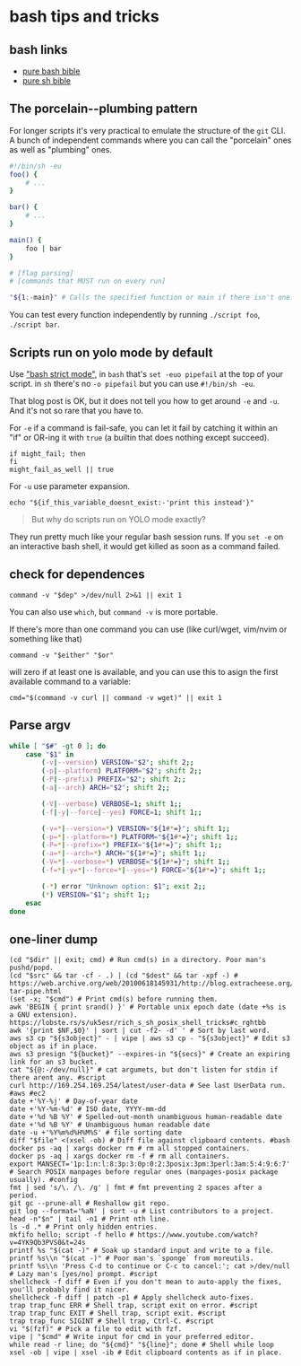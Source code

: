 # bash tips and tricks

## bash links

- [pure bash bible](https://github.com/dylanaraps/pure-bash-bible)
- [pure sh bible](https://github.com/dylanaraps/pure-sh-bible)

## The porcelain--plumbing pattern

For longer scripts it's very practical to emulate the structure of the `git` CLI.
A bunch of independent commands where you can call the "porcelain" ones as well
as "plumbing" ones.

```bash
#!/bin/sh -eu
foo() {
	# ...
}

bar() {
	# ...
}

main() {
	foo | bar
}

# [flag parsing]
# [commands that MUST run on every run]

"${1:-main}" # Calls the specified function or main if there isn't one.
```

You can test every function independently by running `./script foo`,
`./script bar`.

## Scripts run on yolo mode by default

Use ["bash strict mode"][rau],
in `bash` that's `set -euo pipefail` at the top of your script.
in `sh` there's no `-o pipefail` but you can use `#!/bin/sh -eu`.

[rau]: http://redsymbol.net/articles/unofficial-bash-strict-mode/

That blog post is OK,
but it does not tell you how to get around `-e` and `-u`.
And it's not so rare that you have to.

For `-e` if a command is fail-safe,
you can let it fail by catching it within an "if" or OR-ing it with `true`
(a builtin that does nothing except succeed).

```
if might_fail; then
fi
might_fail_as_well || true
```

For `-u` use parameter expansion.

```
echo "${if_this_variable_doesnt_exist:-'print this instead'}"
```

> But why do scripts run on YOLO mode exactly?

They run pretty much like your regular bash session runs.
If you `set -e` on an interactive bash shell,
it would get killed as soon as a command failed.

## check for dependences

```
command -v "$dep" >/dev/null 2>&1 || exit 1
```

You can also use `which`, but `command -v` is more portable.

If there's more than one command you can use
(like curl/wget, vim/nvim or something like that)

```
command -v "$either" "$or"
```

will zero if at least one is available,
and you can use this to asign the first available command to a variable:

```
cmd="$(command -v curl || command -v wget)" || exit 1
```

## Parse argv

```bash
while [ "$#" -gt 0 ]; do
	case "$1" in
		(-v|--version) VERSION="$2"; shift 2;;
		(-p|--platform) PLATFORM="$2"; shift 2;;
		(-P|--prefix) PREFIX="$2"; shift 2;;
		(-a|--arch) ARCH="$2"; shift 2;;

		(-V|--verbose) VERBOSE=1; shift 1;;
		(-f|-y|--force|--yes) FORCE=1; shift 1;;

		(-v=*|--version=*) VERSION="${1#*=}"; shift 1;;
		(-p=*|--platform=*) PLATFORM="${1#*=}"; shift 1;;
		(-P=*|--prefix=*) PREFIX="${1#*=}"; shift 1;;
		(-a=*|--arch=*) ARCH="${1#*=}"; shift 1;;
		(-V=*|--verbose=*) VERBOSE="${1#*=}"; shift 1;;
		(-f=*|-y=*|--force=*|--yes=*) FORCE="${1#*=}"; shift 1;;

		(-*) error "Unknown option: $1"; exit 2;;
		(*) VERSION="$1"; shift 1;;
	esac
done
```

## one-liner dump

```
(cd "$dir" || exit; cmd) # Run cmd(s) in a directory. Poor man's pushd/popd.
(cd "$src" && tar -cf - .) | (cd "$dest" && tar -xpf -) # https://web.archive.org/web/20100618145931/http://blog.extracheese.org/2010/05/the-tar-pipe.html
(set -x; "$cmd") # Print cmd(s) before running them.
awk 'BEGIN { print srand() }' # Portable unix epoch date (date +%s is a GNU extension). https://lobste.rs/s/uk5esr/rich_s_sh_posix_shell_tricks#c_rghtbb
awk '{print $NF,$0}' | sort | cut -f2- -d' ' # Sort by last word.
aws s3 cp "${s3object}" - | vipe | aws s3 cp - "${s3object}" # Edit s3 object as if in place.
aws s3 presign "${bucket}" --expires-in "${secs}" # Create an expiring link for an s3 bucket.
cat "${@:-/dev/null}" # cat argumets, but don't listen for stdin if there arent any. #script
curl http://169.254.169.254/latest/user-data # See last UserData run. #aws #ec2
date +'%Y-%j' # Day-of-year date
date +'%Y-%m-%d' # ISO date, YYYY-mm-dd
date +'%d %B %Y' # Spelled-out-month unambiguous human-readable date
date +'%d %B %Y' # Unambiguous human readable date
date -u +'%Y%m%d%H%M%S' # file sorting date
diff "$file" <(xsel -ob) # Diff file against clipboard contents. #bash
docker ps -aq | xargs docker rm # rm all stopped containers.
docker ps -aq | xargs docker rm -f # rm all containers.
export MANSECT='1p:1:n:l:8:3p:3:0p:0:2:3posix:3pm:3perl:3am:5:4:9:6:7' # Search POSIX manpages before regular ones (manpages-posix package usually). #config
fmt | sed 's/\. /\. /g' | fmt # fmt preventing 2 spaces after a period.
git gc --prune-all # Reshallow git repo.
git log --format='%aN' | sort -u # List contributors to a project.
head -n"$n" | tail -n1 # Print nth line.
ls -d .* # Print only hidden entries.
mkfifo hello; script -f hello # https://www.youtube.com/watch?v=4YK9Qb3PVS0&t=24s
printf %s "$(cat -)" # Soak up standard input and write to a file.
printf %s\\n "$(cat -)" # Poor man's `sponge` from moreutils.
printf %s\\n 'Press C-d to continue or C-c to cancel:'; cat >/dev/null # Lazy man's [yes/no] prompt. #script
shellcheck -f diff # Even if you don't mean to auto-apply the fixes, you'll probably find it nicer.
shellcheck -f diff | patch -p1 # Apply shellcheck auto-fixes.
trap trap_func ERR # Shell trap, script exit on error. #script
trap trap_func EXIT # Shell trap, script exit. #script
trap trap_func SIGINT # Shell trap, Ctrl-C. #script
vi "$(fzf)" # Pick a file to edit with fzf.
vipe | "$cmd" # Write input for cmd in your preferred editor.
while read -r line; do "${cmd}" "${line}"; done # Shell while loop
xsel -ob | vipe | xsel -ib # Edit clipboard contents as if in place.
```
